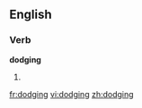 
==English==

===Verb===
'''dodging'''

# {{present participle of|[[dodge]]}}

[[fr:dodging]]
[[vi:dodging]]
[[zh:dodging]]